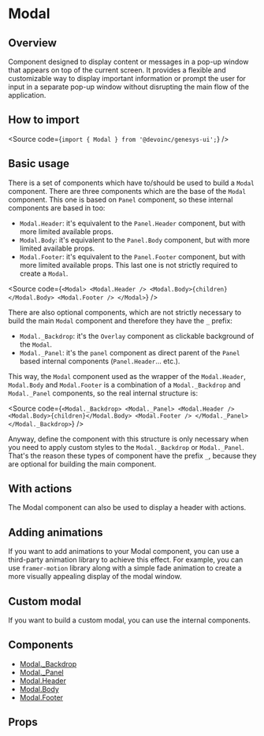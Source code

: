 

<Meta of={Stories} />

# Modal

## Overview

Component designed to display content or messages in a pop-up window that
appears on top of the current screen. It provides a flexible and customizable
way to display important information or prompt the user for input in a separate
pop-up window without disrupting the main flow of the application.

## How to import

<Source code={`import { Modal } from '@devoinc/genesys-ui';`} />

## Basic usage

<Canvas of={Stories.Base} />

There is a set of components which have to/should be used to build a `Modal`
component. There are three components which are the base of the `Modal`
component. This one is based on `Panel` component, so these internal components
are based in too:

- `Modal.Header`: it's equivalent to the `Panel.Header` component, but with more
  limited available props.
- `Modal.Body`: it's equivalent to the `Panel.Body` component, but with more
  limited available props.
- `Modal.Footer`: it's equivalent to the `Panel.Footer` component, but with
  more limited available props. This last one is not strictly required to create
  a `Modal`.

<Source code={`
<Modal>
  <Modal.Header />
  <Modal.Body>{children}</Modal.Body>
  <Modal.Footer />
</Modal>
`} />

There are also optional components, which are not strictly necessary to build
the main `Modal` component and therefore they have the `_` prefix:

- `Modal._Backdrop`: it's the `Overlay` component as clickable background of
  the `Modal`.
- `Modal._Panel`: it's the `panel` component as direct parent of the `Panel`
  based internal components (`Panel.Header`... etc.).

This way, the `Modal` component used as the wrapper of the `Modal.Header`,
`Modal.Body` and `Modal.Footer` is a combination of a `Modal._Backdrop` and
`Modal._Panel` components, so the real internal structure is:

<Source code={`
<Modal._Backdrop>
  <Modal._Panel>
    <Modal.Header />
    <Modal.Body>{children}</Modal.Body>
    <Modal.Footer />
  </Modal._Panel>
</Modal._Backdrop>
`} />

Anyway, define the component with this structure is only necessary when you need
to apply custom styles to the `Modal._Backdrop` or `Modal._Panel`. That's the
reason these types of component have the prefix `_`, because they are optional
for building the main component.

## With actions

The Modal component can also be used to display a header with actions.

<Canvas of={Stories.WithActions} />

## Adding animations

If you want to add animations to your Modal component, you can use a
third-party animation library to achieve this effect.
For example, you can use `framer-motion` library along with a simple fade
animation to create a more visually appealing display of the modal window.

<Canvas of={Stories.Animated} />

## Custom modal

If you want to build a custom modal, you can use the internal components.

<Canvas of={Stories.Custom} />

## Components

- [Modal.\_Backdrop](?path=/docs/components-layout-modal-components--docs#modal_backdrop)
- [Modal.\_Panel](?path=/docs/components-layout-modal-components--docs#modal_panel)
- [Modal.Header](?path=/docs/components-layout-modal-components--docs#modalheader)
- [Modal.Body](?path=/docs/components-layout-modal-components--docs#modalbody)
- [Modal.Footer](?path=/docs/components-layout-modal-components--docs#modalfooter)

## Props

<ArgTypes of={Stories} />
